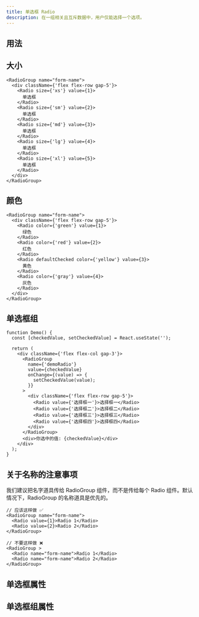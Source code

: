 ```yaml
---
title: 单选框 Radio
description: 在一组相关且互斥数据中，用户仅能选择一个选项。
---
```


## 用法

<Showcase componentName="Radio" />

## 大小

```tsx preview editable
<RadioGroup name="form-name">
  <div className={'flex flex-row gap-5'}>
    <Radio size={'xs'} value={1}>
      单选框
    </Radio>
    <Radio size={'sm'} value={2}>
      单选框
    </Radio>
    <Radio size={'md'} value={3}>
      单选框
    </Radio>
    <Radio size={'lg'} value={4}>
      单选框
    </Radio>
    <Radio size={'xl'} value={5}>
      单选框
    </Radio>
  </div>
</RadioGroup>
```

## 颜色

```tsx preview editable
<RadioGroup name="form-name">
  <div className={'flex flex-row gap-5'}>
    <Radio color={'green'} value={1}>
      绿色
    </Radio>
    <Radio color={'red'} value={2}>
      红色
    </Radio>
    <Radio defaultChecked color={'yellow'} value={3}>
      黄色
    </Radio>
    <Radio color={'gray'} value={4}>
      灰色
    </Radio>
  </div>
</RadioGroup>
```

## 单选框组

```tsx preview editable
function Demo() {
  const [checkedValue, setCheckedValue] = React.useState('');

  return (
    <div className={'flex flex-col gap-3'}>
      <RadioGroup
        name={'demoRadio'}
        value={checkedValue}
        onChange={(value) => {
          setCheckedValue(value);
        }}
      >
        <div className={'flex flex-row gap-5'}>
          <Radio value={'选择框一'}>选择框一</Radio>
          <Radio value={'选择框二'}>选择框二</Radio>
          <Radio value={'选择框三'}>选择框三</Radio>
          <Radio value={'选择框四'}>选择框四</Radio>
        </div>
      </RadioGroup>
      <div>你选中的值: {checkedValue}</div>
    </div>
  );
}
```

## 关于名称的注意事项

我们建议把名字道具传给 RadioGroup 组件，而不是传给每个 Radio 组件。默认情况下，RadioGroup 的名称道具是优先的。

```tsx
// 应该这样做 ✅
<RadioGroup name="form-name">
  <Radio value={1}>Radio 1</Radio>
  <Radio value={2}>Radio 2</Radio>
</RadioGroup>

// 不要这样做 ❌
<RadioGroup >
  <Radio name="form-name">Radio 1</Radio>
  <Radio name="form-name">Radio 2</Radio>
</RadioGroup>
```

## 单选框属性

<PropsTable componentName="Radio" />

## 单选框组属性

<PropsTable componentName="RadioGroup" />
